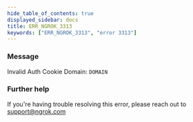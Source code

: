 ```yaml
---
hide_table_of_contents: true
displayed_sidebar: docs
title: ERR_NGROK_3313
keywords: ["ERR_NGROK_3313", "error 3313"]
---
```


### Message

Invalid Auth Cookie Domain: `DOMAIN`

### Further help

If you're having trouble resolving this error, please reach out to [support@ngrok.com](mailto:support@ngrok.com?subject=Help%20with%20ERR_NGROK_3313)

